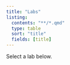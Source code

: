 ```yaml
---
title: "Labs"
listing:
  contents: "**/*.qmd"       
  type: table              
  sort: "title"             
  fields: [title]       
---
```


Select a lab below.